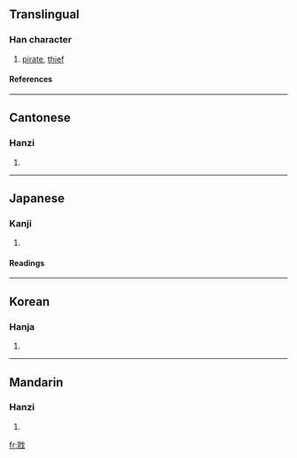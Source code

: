 {{see|賊}}

==Translingual==
===Han character===
{{Han char|rn=62|rad=戈|as=07|sn=11|four=|canj=月金戈 (BCI)}}
# [[pirate]], [[thief]]
====References====
{{Han ref|kx=0413.061|dkj=11603|hdz=21406.130|uh=621D|ud=25117}}
----
==Cantonese==
===Hanzi===
{{yue-hanzi|jyut=|y=chaak6}}
# {{defn|Cantonese}}
----
==Japanese==
===Kanji===
{{ja-kanji|grade=|rs=戈07}}
# {{defn|Japanese}} 
====Readings====
{{ja-readings|on=[[ぞく]] (zoku)|kun=[[そこなう]] (sokonau)}}
----
==Korean==
===Hanja===
{{ko-hanja|hangeul=적|eumhun=|rv=jeok|mr=chŏk|y=cek}}
# {{defn|Korean}}
----
==Mandarin==
===Hanzi===
{{cmn-hanzi|pin=[[zéi]] ([[zei2]])|wg=tsei<sup>2</sup>}}
# {{defn|Mandarin}}

[[fr:戝]]